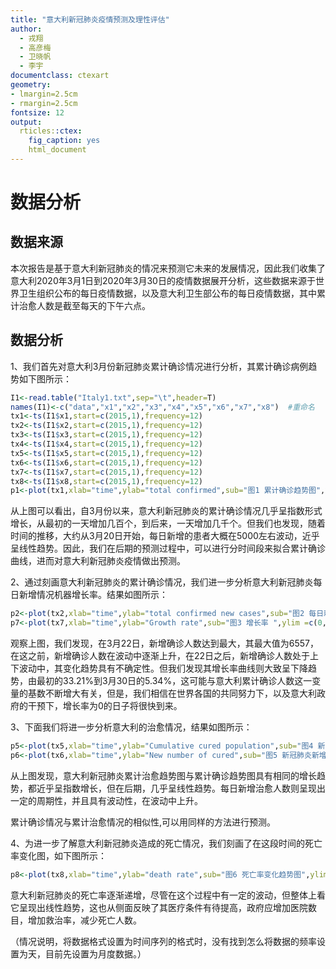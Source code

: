 ```yaml
---
title: "意大利新冠肺炎疫情预测及理性评估"
author: 
  - 戎翔
  - 高彦梅
  - 卫晓帆
  - 李宇
documentclass: ctexart
geometry:
- lmargin=2.5cm
- rmargin=2.5cm
fontsize: 12
output:
  rticles::ctex:
    fig_caption: yes
    html_document
---
```


# 数据分析

## 数据来源

本次报告是基于意大利新冠肺炎的情况来预测它未来的发展情况，因此我们收集了意大利2020年3月1日到2020年3月30日的疫情数据展开分析，这些数据来源于世界卫生组织公布的每日疫情数据，以及意大利卫生部公布的每日疫情数据，其中累计治愈人数是截至每天的下午六点。

## 数据分析

1、我们首先对意大利3月份新冠肺炎累计确诊情况进行分析，其累计确诊病例趋势如下图所示：

```r
I1<-read.table("Italy1.txt",sep="\t",header=T)
names(I1)<-c("data","x1","x2","x3","x4","x5","x6","x7","x8")  #重命名
tx1<-ts(I1$x1,start=c(2015,1),frequency=12)
tx2<-ts(I1$x2,start=c(2015,1),frequency=12)
tx3<-ts(I1$x3,start=c(2015,1),frequency=12)
tx4<-ts(I1$x4,start=c(2015,1),frequency=12)
tx5<-ts(I1$x5,start=c(2015,1),frequency=12)
tx6<-ts(I1$x6,start=c(2015,1),frequency=12)
tx7<-ts(I1$x7,start=c(2015,1),frequency=12)
tx8<-ts(I1$x8,start=c(2015,1),frequency=12)
p1<-plot(tx1,xlab="time",ylab="total confirmed",sub="图1 累计确诊趋势图",ylim =c(0,100000))
```


从上图可以看出，自3月份以来，意大利新冠肺炎的累计确诊情况几乎呈指数形式增长，从最初的一天增加几百个，到后来，一天增加几千个。但我们也发现，随着时间的推移，大约从3月20日开始，每日新增的患者大概在5000左右波动，近乎呈线性趋势。因此，我们在后期的预测过程中，可以进行分时间段来拟合累计确诊曲线，进而对意大利新冠肺炎疫情做出预测。

2、通过刻画意大利新冠肺炎的累计确诊情况，我们进一步分析意大利新冠肺炎每日新增情况机器增长率。结果如图所示：

```r
p2<-plot(tx2,xlab="time",ylab="total confirmed new cases",sub="图2 每日新增数 ",ylim =c(0,7000))
p7<-plot(tx7,xlab="time",ylab="Growth rate",sub="图3 增长率 ",ylim =c(0,35))
```

观察上图，我们发现，在3月22日，新增确诊人数达到最大，其最大值为6557，在这之前，新增确诊人数在波动中逐渐上升，在22日之后，新增确诊人数处于上下波动中，其变化趋势具有不确定性。但我们发现其增长率曲线则大致呈下降趋势，由最初的33.21%到3月30日的5.34%，这可能与意大利累计确诊人数这一变量的基数不断增大有关，但是，我们相信在世界各国的共同努力下，以及意大利政府的干预下，增长率为0的日子将很快到来。

3、下面我们将进一步分析意大利的治愈情况，结果如图所示：

```r
p5<-plot(tx5,xlab="time",ylab="Cumulative cured population",sub="图4 新冠肺炎累计治愈",ylim =c(0,16000))
p6<-plot(tx6,xlab="time",ylab="New number of cured",sub="图5 新冠肺炎新增治愈数",ylim =c(0,1800))
```

从上图发现，意大利新冠肺炎累计治愈趋势图与累计确诊趋势图具有相同的增长趋势，都近乎呈指数增长，但在后期，几乎呈线性趋势。每日新增治愈人数则呈现出一定的周期性，并且具有波动性，在波动中上升。

累计确诊情况与累计治愈情况的相似性,可以用同样的方法进行预测。

4、为进一步了解意大利新冠肺炎造成的死亡情况，我们刻画了在这段时间的死亡率变化图，如下图所示：

```r
p8<-plot(tx8,xlab="time",ylab="death rate",sub="图6 死亡率变化趋势图",ylim =c(0,12))
```

意大利新冠肺炎的死亡率逐渐递增，尽管在这个过程中有一定的波动，但整体上看它呈现出线性趋势，这也从侧面反映了其医疗条件有待提高，政府应增加医院数目，增加救治率，减少死亡人数。

（情况说明，将数据格式设置为时间序列的格式时，没有找到怎么将数据的频率设置为天，目前先设置为月度数据。）





